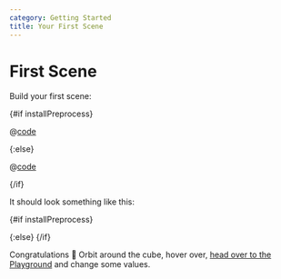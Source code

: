 ```yaml
---
category: Getting Started
title: Your First Scene
---
```


# First Scene

Build your first scene:

{#if installPreprocess}

@[code](../examples/getting-started/preprocessed/Scene.svelte)

{:else}

@[code](../examples/getting-started/Scene.svelte)

{/if}

It should look something like this:

<script lang="ts">
</script>

<ExampleWrapper playgroundHref="/getting-started/playground">

{#if installPreprocess}

<GettingStartedPreprocessed />
{:else}
<GettingStarted />
{/if}

</ExampleWrapper>

Congratulations :tada:
Orbit around the cube, hover over, [head over to the Playground](/playground/getting-started/playground) and change some values.

